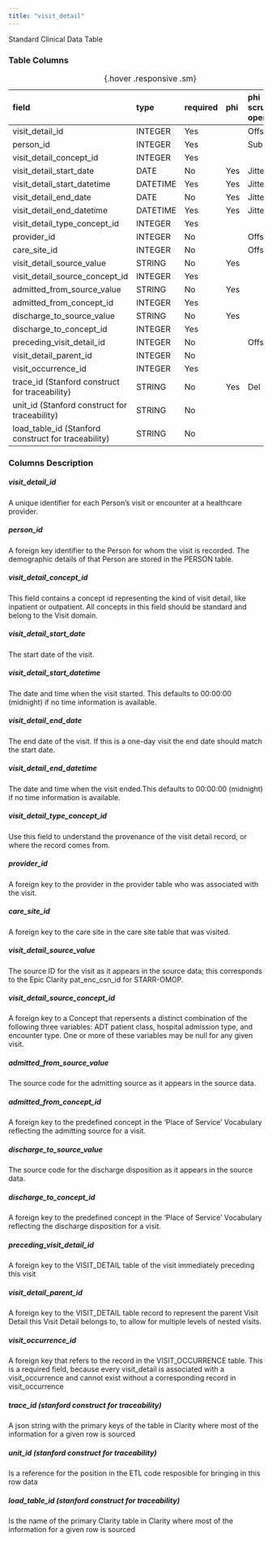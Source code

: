 ```yaml
---
title: "visit_detail"
---
```


Standard Clinical Data Table

### Table Columns

| field                                               | type     | required   | phi   | phi scrubbing operation   |
|:----------------------------------------------------|:---------|:-----------|:------|:--------------------------|
| visit_detail_id                                     | INTEGER  | Yes        |       | Offset                    |
| person_id                                           | INTEGER  | Yes        |       | Sub                       |
| visit_detail_concept_id                             | INTEGER  | Yes        |       |                        |
| visit_detail_start_date                             | DATE     | No         | Yes   | Jitter                    |
| visit_detail_start_datetime                         | DATETIME | Yes        | Yes   | Jitter                    |
| visit_detail_end_date                               | DATE     | No         | Yes   | Jitter                    |
| visit_detail_end_datetime                           | DATETIME | Yes        | Yes   | Jitter                    |
| visit_detail_type_concept_id                        | INTEGER  | Yes        |       |                        |
| provider_id                                         | INTEGER  | No         |       | Offset                    |
| care_site_id                                        | INTEGER  | No         |       | Offset                    |
| visit_detail_source_value                           | STRING   | No         | Yes   |                        |
| visit_detail_source_concept_id                      | INTEGER  | Yes        |       |                        |
| admitted_from_source_value                          | STRING   | No         | Yes   |                        |
| admitted_from_concept_id                            | INTEGER  | Yes        |       |                        |
| discharge_to_source_value                           | STRING   | No         | Yes   |                        |
| discharge_to_concept_id                             | INTEGER  | Yes        |       |                        |
| preceding_visit_detail_id                           | INTEGER  | No         |       | Offset                    |
| visit_detail_parent_id                              | INTEGER  | No         |       |                        |
| visit_occurrence_id                                 | INTEGER  | Yes        |       |                        |
| trace_id (Stanford construct for traceability)      | STRING   | No         | Yes   | Del                       |
| unit_id (Stanford construct for traceability)       | STRING   | No         |       |                        |
| load_table_id (Stanford construct for traceability) | STRING   | No         |       |                        |

:  {.hover .responsive .sm}

### Columns Description


##### visit_detail_id

A unique identifier for each Person's visit or encounter at a healthcare provider.

##### person_id

A foreign key identifier to the Person for whom the visit is recorded. The demographic details of that Person are stored in the PERSON table.

##### visit_detail_concept_id

This field contains a concept id representing the kind of visit detail, like inpatient or outpatient. All concepts in this field should be standard and belong to the Visit domain.

##### visit_detail_start_date

The start date of the visit.

##### visit_detail_start_datetime

The date and time when the visit started. This defaults to 00:00:00 (midnight) if no time information is available. 

##### visit_detail_end_date

The end date of the visit. If this is a one-day visit the end date should match the start date.

##### visit_detail_end_datetime

The date and time when the visit ended.This defaults to 00:00:00 (midnight) if no time information is available.

##### visit_detail_type_concept_id

Use this field to understand the provenance of the visit detail record, or where the record comes from.

##### provider_id

A foreign key to the provider in the provider table who was associated with the visit.

##### care_site_id

A foreign key to the care site in the care site table that was visited.

##### visit_detail_source_value

The source ID for the visit as it appears in the source data; this corresponds to the Epic Clarity pat_enc_csn_id for STARR-OMOP.

##### visit_detail_source_concept_id

A foreign key to a Concept that repersents a distinct combination of the following three variables:  ADT patient class, hospital admission type, and encounter type. One or more of these variables may be null for any given visit.

##### admitted_from_source_value

The source code for the admitting source as it appears in the source data.

##### admitted_from_concept_id

A foreign key to the predefined concept in the 'Place of Service' Vocabulary reflecting the admitting source for a visit.

##### discharge_to_source_value

The source code for the discharge disposition as it appears in the source data.

##### discharge_to_concept_id

A foreign key to the predefined concept in the 'Place of Service' Vocabulary reflecting the discharge disposition for a visit.

##### preceding_visit_detail_id

A foreign key to the VISIT_DETAIL table of the visit immediately preceding this visit

##### visit_detail_parent_id

A foreign key to the VISIT_DETAIL table record to represent the parent Visit Detail this Visit Detail belongs to, to allow for multiple levels of nested visits.

##### visit_occurrence_id

A foreign key that refers to the record in the VISIT_OCCURRENCE table. This is a required field, because every visit_detail is associated with a visit_occurrence and cannot exist without a corresponding record in visit_occurrence

##### trace_id (stanford construct for traceability) 

A json string with the primary keys of the table in Clarity where most of the information for a given row is sourced

##### unit_id (stanford construct for traceability) 

Is a reference for the position in the ETL code resposible for bringing in this row data

##### load_table_id (stanford construct for traceability) 

Is the name of the primary Clarity table in Clarity where most of the information for a given row is sourced
